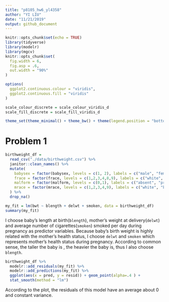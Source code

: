 ```yaml
---
title: "p8105_hw6_yl4358"
author: "YI LIU"
date: "11/21/2019"
output: github_document
---
```


```r
knitr::opts_chunk$set(echo = TRUE)
library(tidyverse)
library(modelr)
library(mgcv)
knitr::opts_chunk$set(
  fig.width = 6,
  fig.asp = .6,
  out.width = "90%"
)

options(
  ggplot2.continuous.colour = "viridis",
  ggplot2.continuous.fill = "viridis"
)

scale_colour_discrete = scale_colour_viridis_d
scale_fill_discrete = scale_fill_viridis_d

theme_set(theme_minimal() + theme_bw() + theme(legend.position = "bottom"))
```

# Problem 1

```r
birthweight_df = 
  read_csv("./data/birthweight.csv") %>% 
  janitor::clean_names() %>% 
  mutate(
    babysex = factor(babysex, levels = c(1, 2), labels = c("male", "female"), ordered = TRUE),
    frace = factor(frace, levels = c(1,2,3,4,8,9), labels = c("white", "black","asian","puerto_rican","other","unknown"), ordered = TRUE),
    malform = factor(malform, levels = c(0,1), labels = c("absent", "present"), ordered = TRUE),
    mrace = factor(mrace, levels = c(1,2,3,4,9), labels = c("white", "black","asian","puerto_rican","other"), ordered = TRUE)
  ) %>% 
  drop_na()

my_fit = lm(bwt ~ blength + delwt + smoken, data = birthweight_df)
summary(my_fit)

```

  I choose baby's length at birth(`blength`), mother's weight at delivery(`delwt`) and average number of cigarettes(`smoken`) smoked per day during pregnancy as predictor variables. Because baby's birth weight is highly related with the mother's health status, I choose `delwt` and `smoken` which represents mother's health status during pregnancy. According to common sense, the taller the baby is , the heavier the baby is, thus I also choose `blength`.


```r
birthweight_df %>% 
  modelr::add_residuals(my_fit) %>% 
  modelr::add_predictions(my_fit) %>% 
  ggplot(aes(x = pred, y = resid)) + geom_point(alpha=.4 ) +
  stat_smooth(method = "lm")
```

According to the plot, the residuals of this model have an average about 0 and constant variance.